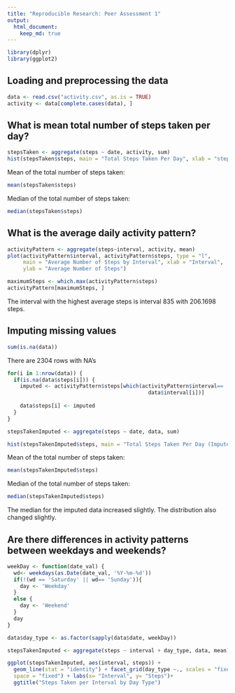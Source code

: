 ```yaml
---
title: "Reproducible Research: Peer Assessment 1"
output: 
  html_document:
    keep_md: true
---
```

```r
library(dplyr)
library(ggplot2)
```

## Loading and preprocessing the data
```r
data <- read.csv("activity.csv", as.is = TRUE)
activity <- data[complete.cases(data), ]
```


## What is mean total number of steps taken per day?

```r
stepsTaken <- aggregate(steps ~ date, activity, sum)
hist(stepsTaken$steps, main = "Total Steps Taken Per Day", xlab = "steps")
```

Mean of the total number of steps taken:
```r
mean(stepsTaken$steps)
```

Median of the total number of steps taken:
```r
median(stepsTaken$steps)
```

## What is the average daily activity pattern?

```r
activityPattern <- aggregate(steps~interval, activity, mean)
plot(activityPattern$interval, activityPattern$steps, type = "l",
     main = "Average Number of Steps by Interval", xlab = "Interval",
     ylab = "Average Number of Steps")
```

```r
maximumSteps <- which.max(activityPattern$steps)
activityPattern[maximumSteps, ]
```
The interval with the highest average steps is interval 835 with 206.1698 steps. 

## Imputing missing values
```r
sum(is.na(data))
```
There are 2304 rows with NA's

```r
for(i in 1:nrow(data)) {
  if(is.na(data$steps[i])) {
    imputed <- activityPattern$steps[which(activityPattern$interval==
                                             data$interval[i])]
    
    data$steps[i] <- imputed
  }
}
```

```r
stepsTakenImputed <- aggregate(steps ~ date, data, sum)

hist(stepsTakenImputed$steps, main = "Total Steps Taken Per Day (Imputed)", xlab = "Steps")
```

Mean of the total number of steps taken:
```r
mean(stepsTakenImputed$steps)
```

Median of the total number of steps taken:
```r
median(stepsTakenImputed$steps)
```

The median for the imputed data increased slightly. The distribution also changed slightly. 

## Are there differences in activity patterns between weekdays and weekends?

```r
weekDay <- function(date_val) {
  wd<- weekdays(as.Date(date_val, '%Y-%m-%d'))
  if(!(wd == 'Saturday' || wd== 'Sunday')){
    day <- 'Weekday'
  }
  else {
    day <- 'Weekend'
  }
  day
}
```

```r
data$day_type <- as.factor(sapply(data$date, weekDay))

stepsTakenImputed <- aggregate(steps ~ interval + day_type, data, mean)

ggplot(stepsTakenImputed, aes(interval, steps)) + 
  geom_line(stat = "identity") + facet_grid(day_type ~., scales = "fixed",
  space = "fixed") + labs(x= "Interval", y= "Steps")+ 
  ggtitle("Steps Taken per Interval by Day Type")
```

